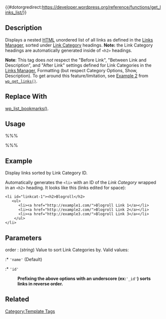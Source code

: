 {{#dotorgredirect:https://developer.wordpress.org/reference/functions/get_links_list/}}

{{Languages|
{{en|Function Reference/get_links_list}}
{{ja|テンプレートタグ/get_links_list}}
}}

{{Deprecated}}

== Description ==

Displays a nested [[Glossary#HTML|HTML]] unordered list of all links as defined in the [[Links Manager]], sorted under [[Link_Categories_SubPanel|Link Category]] headings.  '''Note:''' the Link Category headings are automatically generated inside of <tt>&lt;h2></tt> headings.

'''Note''':  This tag does ''not'' respect the "Before Link", "Between Link and Description", and "After Link" settings defined for Link Categories in the [[Links Manager]], Formatting (but respect Category Options, Show, Description).  To get around this feature/limitation, see [[Template_Tags/wp_get_links#Include_Before_and_After_Text|Example 2]] from <tt>[[Template_Tags/wp_get_links|wp_get_links()]]</tt>.

== Replace With ==

[[Template_Tags/wp_list_bookmarks|wp_list_bookmarks()]].

== Usage ==

%%% <?php get_links_list('order'); ?> %%%

== Example ==

Display links sorted by Link Category ID.

 <?php get_links_list('id'); ?> 

Automatically generates the <tt>&lt;li></tt> with an ID of the ''Link Category'' wrapped in an <tt>&lt;h2></tt> heading. It looks like this (links edited for space):

<pre><li id="linkcat-1"><h2>Blogroll</h2>
   <ul>
      <li><a href="http://example1.com/">Blogroll Link 1</a></li>
      <li><a href="http://example2.com/">Blogroll Link 2</a></li>
      <li><a href="http://example3.com/">Blogroll Link 3</a></li>
    </ul>
</li></pre>

== Parameters ==

; order : (''string'') Value to sort Link Categories by. Valid values:
:* <tt>'name'</tt> (Default)
:* <tt>'id'</tt>
: '''Prefixing the above options with an underscore (ex: '''<tt>'_id'</tt>''') sorts links in reverse order.'''

== Related ==

{{Bookmark Tags}}

{{Tag Footer}}

[[Category:Template Tags]]